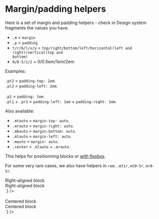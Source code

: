 
<Meta title={getTitle(__filename)} />

# Margin/padding helpers

Here is a set of margin and padding helpers - check in Design system fragments the values you have.

- <code>.m</code> = <code>margin</code>
- <code>.p</code> = <code>padding</code>
- <code>t/r/b/l/x/y</code> = <code>top/right/bottom/left/horizontal(left and right)/vertical(top and bottom)</code>
- <code>0/0-5/1/2</code> = 0/0.5em/1em/2em

Examples:

<div class="flex flex-justify-space-between mb1 on-mobile-flex-column">
  <div class="w49 on-mobile-mb1">
    <div class="pt2 bg-primary">
      <code>.pt2</code> = <code>padding-top: 2em</code>.
    </div>
  </div>
  <div class="w49 on-mobile-mb1">
    <div class="pl2 bg-primary">
      <code>.pl2</code> = <code>padding-left: 2em</code>.
    </div>
  </div>
</div>
<br />
<div class="flex flex-justify-space-between mb2 on-mobile-flex-column">
  <div class="w49 on-mobile-mb1">
    <div class="p1 bg-primary">
      <code>.p1</code> = <code>padding: 1em</code>.
    </div>
  </div>
  <div class="w49 on-mobile-mb1">
    <div class="pl1 pr1 bg-primary">
      <code>.pl1</code> + <code>.pr1</code>  = <code>padding-left: 1em</code> + <code>padding-right: 1em</code>.
    </div>
  </div>
</div>

Also available:

<ul>
  <li><code>.mtauto</code> = <code>margin-top: auto</code>.</li>
  <li><code>.mrauto</code> = <code>margin-right: auto</code>.</li>
  <li><code>.mbauto</code> = <code>margin-bottom: auto</code>.</li>
  <li><code>.mlauto</code> = <code>margin-left: auto</code>.</li>
  <li><code>.mauto</code> = <code>margin: auto</code>.</li>
  <li><code>.center</code> = <code>.mlauto</code> + <code>.mrauto</code></li>
</ul>

This helps for positionning blocks or [with flexbox](?path=/docs/front-end-helpers-flexbox--page).

For some very rare cases, we also have helpers in <code>rem</code>: <code>.mt1r</code>, <code>mt0-5r</code>, <code>mr0-5r</code>.

<div class="flex flex-justify-space-between mb2 on-mobile-flex-column">
  <div class="w49 flex-align-self-center">
    <div class="border color-global-light">
     <div class="w50 mlauto bg-primary p1">Right-aligned block</div>
    </div>
  </div>
  <div class="w49">
<Source
  language='html'
  dark
  format
  code={`
<div className="w50 mlauto">Right-aligned block</div>
`}
/>
  </div>
</div>
<br />
<div class="flex flex-justify-space-between mb2 on-mobile-flex-column">
  <div class="w49 flex-align-self-center">
    <div class="border color-global-light">
     <div class="w50 center bg-primary p1">Centered block</div>
    </div>
  </div>
  <div class="w49">
<Source
  language='html'
  dark
  format
  code={`
<div className="w50 center">Centered block</div>
`}
/>
  </div>
</div>

